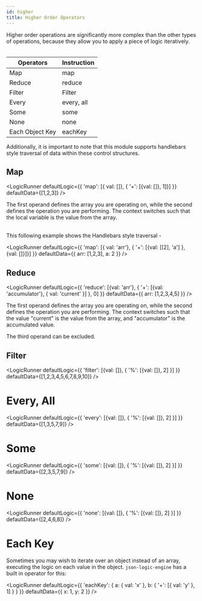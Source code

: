 ```yaml
---
id: higher
title: Higher Order Operators
---
```



Higher order operations are significantly more complex than the other types of operations, because they allow you to apply a piece of logic iteratively. <br/><br/>

Operators | Instruction
-- | --
Map | map
Reduce | reduce
Filter | Filter
Every | every, all
Some | some
None | none
Each Object Key | eachKey

Additionally, it is important to note that this module supports handlebars style traversal of data within these control structures. 


## Map


<LogicRunner defaultLogic={{
    'map': [{ val: []}, { '+': [{val: []}, 1]}]
}} defaultData={[1,2,3]} />

The first operand defines the array you are operating on, while the second defines the operation you are performing. The context switches such that the local variable is the value from the array.

<br />
This following example shows the Handlebars style traversal - <br/>

<LogicRunner defaultLogic={{
    'map': [{ val: 'arr'}, { '+': [{val: [[2], 'a'] }, {val: []}]}]
}} defaultData={{ arr: [1,2,3], a: 2 }} />


## Reduce


<LogicRunner defaultLogic={{
    'reduce': [{val: 'arr'}, { '+': [{val: 'accumulator'}, { val: 'current' }] }, 0]
}} defaultData={{ arr:  [1,2,3,4,5] }} />

The first operand defines the array you are operating on, while the second defines the operation you are performing. The context switches such that the value "current" is the value from the array, and "accumulator" is the accumulated value.

The third operand can be excluded.


## Filter

<LogicRunner defaultLogic={{
    'filter': [{val: []}, { '%': [{val: []}, 2] }]
}} defaultData={[1,2,3,4,5,6,7,8,9,10]} />


# Every, All

<LogicRunner defaultLogic={{
    'every': [{val: []}, { '%': [{val: []}, 2] }]
}} defaultData={[1,3,5,7,9]} />


# Some

<LogicRunner defaultLogic={{
    'some': [{val: []}, { '%': [{val: []}, 2] }]
}} defaultData={[2,3,5,7,9]} />


# None

<LogicRunner defaultLogic={{
    'none': [{val: []}, { '%': [{val: []}, 2] }]
}} defaultData={[2,4,6,8]} />

# Each Key

Sometimes you may wish to iterate over an object instead of an array, executing the logic on each value in the object. `json-logic-engine` has a built in operator for this:


<LogicRunner defaultLogic={{
    'eachKey': {
        a: { val: 'x' },
        b: { '+': [{ val: 'y' }, 1] }
    }
}} defaultData={{ x: 1, y: 2 }} />
